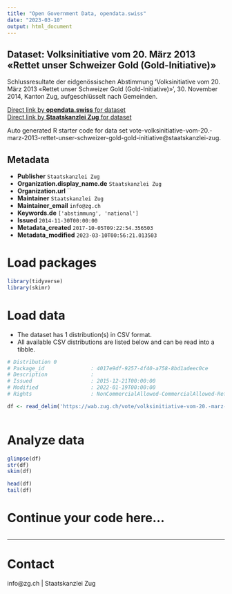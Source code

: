 ```yaml
---
title: "Open Government Data, opendata.swiss"
date: "2023-03-10"
output: html_document
---
```


## Dataset: Volksinitiative vom 20. März 2013 «Rettet unser Schweizer Gold (Gold-Initiative)»

Schlussresultate der eidgenössischen Abstimmung 'Volksinitiative vom 20. März 2013 «Rettet unser Schweizer Gold (Gold-Initiative)»', 30. November 2014, Kanton Zug, aufgeschlüsselt nach Gemeinden.

[Direct link by **opendata.swiss** for dataset](https://opendata.swiss/de/dataset/volksinitiative-vom-20-marz-2013-rettet-unser-schweizer-gold-gold-initiative)<br>
[Direct link by **Staatskanzlei Zug** for dataset](https://wab.zug.ch/vote/volksinitiative-vom-20.-marz-2013-rettet-unser-schweizer-gold-gold-initiative/data)

Auto generated R starter code for data set vote-volksinitiative-vom-20.-marz-2013-rettet-unser-schweizer-gold-gold-initiative@staatskanzlei-zug.

## Metadata

- **Publisher** `Staatskanzlei Zug`
- **Organization.display_name.de** `Staatskanzlei Zug`
- **Organization.url** ``
- **Maintainer** `Staatskanzlei Zug`
- **Maintainer_email** `info@zg.ch`
- **Keywords.de** `['abstimmung', 'national']`
- **Issued** `2014-11-30T00:00:00`
- **Metadata_created** `2017-10-05T09:22:54.356503`
- **Metadata_modified** `2023-03-10T00:56:21.013503`


# Load packages

```r

library(tidyverse)
library(skimr)

```

# Load data

-   The dataset has 1 distribution(s) in CSV format.
-   All available CSV distributions are listed below and can be read into a tibble.

```r

# Distribution 0
# Package_id               : 4017e9df-9257-4f40-a758-8bd1adeec0ce
# Description              : 
# Issued                   : 2015-12-21T00:00:00
# Modified                 : 2022-01-19T00:00:00
# Rights                   : NonCommercialAllowed-CommercialAllowed-ReferenceRequired

df <- read_delim('https://wab.zug.ch/vote/volksinitiative-vom-20.-marz-2013-rettet-unser-schweizer-gold-gold-initiative/data-csv')



```

# Analyze data

```r

glimpse(df)
str(df)
skim(df)

head(df)
tail(df)

```

# Continue your code here...

```r

```

------------------------------------------------------------------------

# Contact

info@zg.ch | Staatskanzlei Zug
